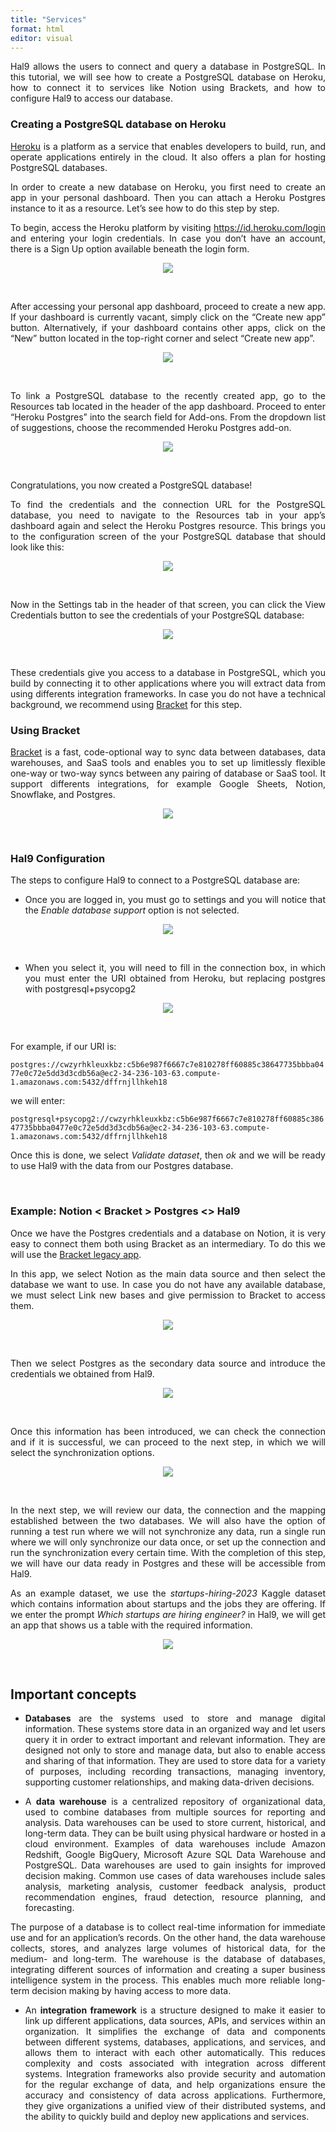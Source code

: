 ```yaml
---
title: "Services"
format: html
editor: visual
---
```


 <div style="text-align: justify"> 

Hal9 allows the users to connect and query a database in PostgreSQL. In this tutorial, we will see how to create a PostgreSQL database on Heroku, how to connect it to services like Notion using Brackets, and how to configure Hal9 to access our database.


### Creating a PostgreSQL database on Heroku

[Heroku](https://devcenter.heroku.com/) is a platform as a service that enables developers to build, run, and operate applications entirely in the cloud. It also offers a plan for hosting PostgreSQL databases.

In order to create a new database on Heroku, you first need to create an app in your personal dashboard. Then you can attach a Heroku Postgres instance to it as a resource. Let's see how to do this step by step.

To begin, access the Heroku platform by visiting <https://id.heroku.com/login> and entering your login credentials. In case you don't have an account, there is a Sign Up option available beneath the login form.

<center><img src="Images/services1.png" style="max-width: 70%"/></center>
<br>

After accessing your personal app dashboard, proceed to create a new app. If your dashboard is currently vacant, simply click on the "Create new app" button. Alternatively, if your dashboard contains other apps, click on the "New" button located in the top-right corner and select "Create new app".

<center><img src="Images/services2.png" style="max-width: 70%"/></center>
<br>

To link a PostgreSQL database to the recently created app, go to the Resources tab located in the header of the app dashboard. Proceed to enter "Heroku Postgres" into the search field for Add-ons. From the dropdown list of suggestions, choose the recommended Heroku Postgres add-on.

<center><img src="Images/services3.png" style="max-width: 70%"/></center>
<br>

Congratulations, you now created a PostgreSQL database!

To find the credentials and the connection URL for the PostgreSQL database, you need to navigate to the Resources tab in your app's dashboard again and select the Heroku Postgres resource. This brings you to the configuration screen of the your PostgreSQL database that should look like this:

<center><img src="Images/services4.png" style="max-width: 70%"/></center>
<br>

Now in the Settings tab in the header of that screen, you can click the View Credentials button to see the credentials of your PostgreSQL database:

<center><img src="Images/services5.png" style="max-width: 70%"/></center>
<br>

These credentials give you access to a database in PostgreSQL, which you build by connecting it to other applications where you will extract data from using differents integration frameworks. In case you do not have a technical background, we recommend using [Bracket](https://www.usebracket.com/) for this step.


### Using Bracket

[Bracket](https://docs.usebracket.com/introduction) is a fast, code-optional way to sync data between databases, data warehouses, and SaaS tools and enables you to set up limitlessly flexible one-way or two-way syncs between any pairing of database or SaaS tool. It support differents integrations, for example Google Sheets, Notion, Snowflake, and Postgres.

<center><img src="Images/1.png" style="max-width: 70%"/></center>
<br>

### Hal9 Configuration

The steps to configure Hal9 to connect to a PostgreSQL database are:

-   Once you are logged in, you must go to settings and you will notice that the *Enable database support* option is not selected.

<center><img src="Images/120.png" style="max-width: 70%"/></center>
<br>

-   When you select it, you will need to fill in the connection box, in which you must enter the URI obtained from Heroku, but replacing postgres with postgresql+psycopg2

<center><img src="Images/121.png" style="max-width: 70%"/></center>
<br>


For example, if our URI is:

`postgres://cwzyrhkleuxkbz:c5b6e987f6667c7e810278ff60885c38647735bbba0477e0c72e5dd3d3cdb56a@ec2-34-236-103-63.compute-1.amazonaws.com:5432/dffrnjllhkeh18`

we will enter:

`postgresql+psycopg2://cwzyrhkleuxkbz:c5b6e987f6667c7e810278ff60885c38647735bbba0477e0c72e5dd3d3cdb56a@ec2-34-236-103-63.compute-1.amazonaws.com:5432/dffrnjllhkeh18`


Once this is done, we select *Validate dataset*, then *ok* and we will be ready to use Hal9 with the data from our Postgres database.

<br>

### Example: Notion \< Bracket \> Postgres \<\> Hal9

Once we have the Postgres credentials and a database on Notion, it is very easy to connect them both using Bracket as an intermediary. To do this we will use the [Bracket legacy app](https://legacy.app.usebracket.com/).

In this app, we select Notion as the main data source and then select the database we want to use. In case you do not have any available database, we must select Link new bases and give permission to Bracket to access them.

<center><img src="Images/122.png" style="max-width: 70%"/></center>
<br>

Then we select Postgres as the secondary data source and introduce the credentials we obtained from Hal9.

<center><img src="Images/123.png" style="max-width: 70%"/></center>
<br>

Once this information has been introduced, we can check the connection and if it is successful, we can proceed to the next step, in which we will select the synchronization options.

<center><img src="Images/124.png" style="max-width: 70%"/></center>
<br>

In the next step, we will review our data, the connection and the mapping established between the two databases. We will also have the option of running a test run where we will not synchronize any data, run a single run where we will only synchronize our data once, or set up the connection and run the synchronization every certain time. With the completion of this step, we will have our data ready in Postgres and these will be accessible from Hal9.

As an example dataset, we use the *startups-hiring-2023* Kaggle dataset which contains information about startups and the jobs they are offering. If we enter the prompt *Which startups are hiring engineer?* in Hal9, we will get an app that shows us a table with the required information.

<center><img src="Images/125.png" style="max-width: 70%"/></center>
<br>

## Important concepts

-   **Databases** are the systems used to store and manage digital information. These systems store data in an organized way and let users query it in order to extract important and relevant information. They are designed not only to store and manage data, but also to enable access and sharing of that information. They are used to store data for a variety of purposes, including recording transactions, managing inventory, supporting customer relationships, and making data-driven decisions.

-   A **data warehouse** is a centralized repository of organizational data, used to combine databases from multiple sources for reporting and analysis. Data warehouses can be used to store current, historical, and long-term data. They can be built using physical hardware or hosted in a cloud environment. Examples of data warehouses include Amazon Redshift, Google BigQuery, Microsoft Azure SQL Data Warehouse and PostgreSQL. Data warehouses are used to gain insights for improved decision making. Common use cases of data warehouses include sales analysis, marketing analysis, customer feedback analysis, product recommendation engines, fraud detection, resource planning, and forecasting.

The purpose of a database is to collect real-time information for immediate use and for an application's records. On the other hand, the data warehouse collects, stores, and analyzes large volumes of historical data, for the medium- and long-term. The warehouse is the database of databases, integrating different sources of information and creating a super business intelligence system in the process. This enables much more reliable long-term decision making by having access to more data.

-   An **integration framework** is a structure designed to make it easier to link up different applications, data sources, APIs, and services within an organization. It simplifies the exchange of data and components between different systems, databases, applications, and services, and allows them to interact with each other automatically. This reduces complexity and costs associated with integration across different systems. Integration frameworks also provide security and automation for the regular exchange of data, and help organizations ensure the accuracy and consistency of data across applications. Furthermore, they give organizations a unified view of their distributed systems, and the ability to quickly build and deploy new applications and services.

</div>

